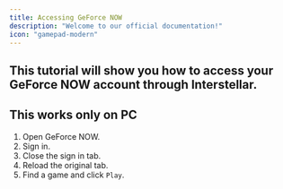 ```yaml
---
title: Accessing GeForce NOW
description: "Welcome to our official documentation!"
icon: "gamepad-modern"
---
```

This tutorial will show you how to access your GeForce NOW account through Interstellar.
---
<Note>This works only on PC</Note>
---
1. Open GeForce NOW.
2. Sign in.
3. Close the sign in tab.
4. Reload the original tab.
5. Find a game and click `Play`.
